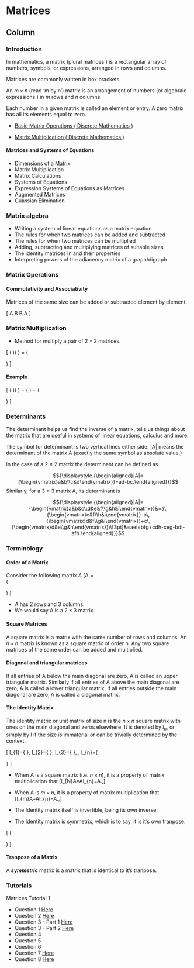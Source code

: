 Matrices {data-navmenu="Matrices"}
=====================================

Column {.tabset}
-------------------------------------------------

### Introduction

In mathematics, a matrix (plural matrices ) is a rectangular array of numbers, symbols, or expressions, arranged in rows and columns. 

Matrices are commonly written in box brackets.

An $m \times n$ (read ‘m by n’) matrix is an arrangement of numbers (or algebraic expressions ) in $m$ rows and $n$ columns. 

Each number in a given matrix is called an element or entry. A zero matrix has all its elements equal to zero.

* <a href= "https://youtube.com/watch?v=/z3Vfd_unDBE"> Basic Matrix Operations ( Discrete Mathematics )  </a>


* <a href= "https://youtube.com/watch?v=/cGJuRL0Az5I"> Matrix Multiplication ( Discrete Mathematics )  </a>



#### Matrices and Systems of Equations

* Dimensions of a Matrix
* Matrix Multiplication
* Matrix Calculations
* Systems of Equations
* Expression Systems of Equations as Matrices
* Augmented Matrices
* Guassian Elimination

### Matrix algebra 

* Writing a system of linear equations as a matrix equation
* The rules for when two matrices can be added and subtracted
* The rules for when two matrices can be multiplied
* Adding, subtracting and multiplying matrices of suitable sizes
* The identity matrices In and their properties
* Interpreting powers of the adiacency matrix of a graph/digraph



### Matrix Operations

#### Commutativity and Associativity
Matrices of the same size can be added or subtracted element by element. 

\[ A \times B \neq B \times A \]



### Matrix Multiplication

* Method for multiply a pair of $2\times2$ matrices.

\[ \left(
\begin{array}{cc}
a_1 & a_2 \\ 
b_1 & b_2
\end{array} \right)\left(
\begin{array}{cc}
c_1 & d_1 \\ 
c_2 & d_2
\end{array} \right) = \left(
\begin{array}{cc}
(a_1 \times c_1) + (a_2 \times c_2) & (a_1 \times d_1) + (a_2 \times d_2) \\ 
(b_1 \times c_1) + (b_2 \times c_2) & (b_1 \times d_1) + (b_2 \times d_2)
\end{array} \right) \]

#### Example

\[ \left(
\begin{array}{cc}
1 & 3 \\ 
0 & 2
\end{array} \right)\left(
\begin{array}{cc}
1 & 2 \\ 
4 & 1
\end{array} \right) = \left(
\begin{array}{cc}
(1 \times 1) + (3 \times 4) & (1 \times 2) + (3 \times 1) \\ 
(0 \times 4) + (2 \times 4) & (0 \times 2) + (2 \times 1)
\end{array} \right) = \left(
\begin{array}{cc}
14 & 5 \\ 
8 & 2
\end{array} \right) \]


### Determinants


The determinant helps us find the inverse of a matrix, tells us things about the matrix that are useful in systems of linear equations, calculus and more.

The symbol for determinant is two vertical lines either side: |A| means the determinant of the matrix A (exactly the same symbol as absolute value.)

In the case of a 2 × 2 matrix the determinant can be defined as

$${\displaystyle {\begin{aligned}|A|={\begin{vmatrix}a&b\\c&d\end{vmatrix}}=ad-bc.\end{aligned}}}$$
Similarly, for a 3 × 3 matrix A, its determinant is

$${\displaystyle {\begin{aligned}|A|={\begin{vmatrix}a&b&c\\d&e&f\\g&h&i\end{vmatrix}}&=a\,{\begin{vmatrix}e&f\\h&i\end{vmatrix}}-b\,{\begin{vmatrix}d&f\\g&i\end{vmatrix}}+c\,{\begin{vmatrix}d&e\\g&h\end{vmatrix}}\\[3pt]&=aei+bfg+cdh-ceg-bdi-afh.\end{aligned}}}$$

### Terminology


#### Order of a Matrix

Consider the following matrix $A$
\[A =  
\right(\begin{array}{ccc}
6 & 3 & 2 \\
4 & 7 & 5 \\
\end{array}\left)
\] 


* $A$ has 2 rows and 3 columns.
* We would say A is a $2 \times 3$ matrix.




#### Square Matrices

A square matrix is a matrix with the same 
number of rows and columns. An $n\times n$ matrix is known as a square matrix of order n. Any two square matrices of the same order can be added and multiplied. 


#### Diagonal and triangular matrices


If all entries of A below the main diagonal are zero, A is called an upper triangular matrix. Similarly if all entries of A above the main diagonal are zero, A is called a lower triangular matrix. If all entries outside the main diagonal are zero, A is called a diagonal matrix.




#### The Identity Matrix


The identity matrix or unit matrix of size n is the $n\times n$  square matrix with ones on the main diagonal and zeros elsewhere. It is denoted by $I_n$, or simply by I if the size is immaterial or can be trivially determined by the context. 

\[
I_{1}={\begin{bmatrix}1\end{bmatrix}},\ I_{2}={\begin{bmatrix}1&0\\0&1\end{bmatrix}},\ I_{3}={\begin{bmatrix}1&0&0\\0&1&0\\0&0&1\end{bmatrix}},\ \cdots ,\ I_{n}={\begin{bmatrix}1&0&\cdots &0\\0&1&\cdots &0\\\vdots &\vdots &\ddots &\vdots \\0&0&\cdots &1\end{bmatrix}}
\]

* When A is a square matrix (i.e. $n\times n$), it is a property of matrix multiplication that
\[I_{N}A=AI_{n}=A.\,\]

* When A is $m\times n$, it is a property of matrix multiplication that
\[I_{m}A=AI_{n}=A.\,\]

* The Identity matrix itself is invertible, being its own inverse.

* The Identity matrix is symmetrix, which is to say, it is it's own tranpose.


\[ 
\right(\begin{array}{ccc}
1 & 0 & 0 \\
0 & 1 & 0 \\
0 & 0 & 1 \\
\end{array}\left)
\] 


#### Tranpose of a Matrix

A ***symmetric*** matrix is a matrix that is identical to it's tranpose.




### Tutorials

Matrices Tutorial 1

* Question 1 <a href= "https://youtube.com/watch?v=/XCYf81OTDVc"> Here</a>
* Question 2 <a href= "https://youtube.com/watch?v=/z1aIiH4bE4k"> Here</a>
* Question 3  - Part 1 <a href= "https://youtube.com/watch?v=/FtyNlZIsiXg"> Here</a>
* Question 3  - Part 2 <a href= "https://youtube.com/watch?v=/Xwg6VB_ooHk"> Here</a>
* Question 4
* Question 5
* Question 6
* Question 7 <a href= "https://youtube.com/watch?v=/Jj_7KiXJb64"> Here</a>
* Question 8 <a href= "https://youtube.com/watch?v=/tdVrjFFq1A8"> Here</a>
